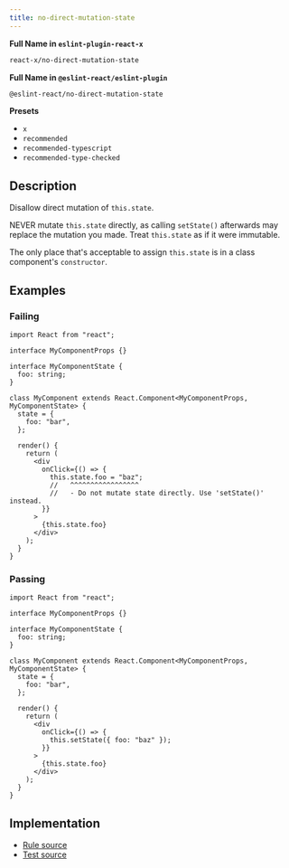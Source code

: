 ```yaml
---
title: no-direct-mutation-state
---
```


**Full Name in `eslint-plugin-react-x`**

```sh copy
react-x/no-direct-mutation-state
```

**Full Name in `@eslint-react/eslint-plugin`**

```sh copy
@eslint-react/no-direct-mutation-state
```

**Presets**

- `x`
- `recommended`
- `recommended-typescript`
- `recommended-type-checked`

## Description

Disallow direct mutation of `this.state`.

NEVER mutate `this.state` directly, as calling `setState()` afterwards may replace the mutation you made. Treat `this.state` as if it were immutable.

The only place that's acceptable to assign `this.state` is in a class component's `constructor`.

## Examples

### Failing

```tsx
import React from "react";

interface MyComponentProps {}

interface MyComponentState {
  foo: string;
}

class MyComponent extends React.Component<MyComponentProps, MyComponentState> {
  state = {
    foo: "bar",
  };

  render() {
    return (
      <div
        onClick={() => {
          this.state.foo = "baz";
          //   ^^^^^^^^^^^^^^^^^
          //   - Do not mutate state directly. Use 'setState()' instead.
        }}
      >
        {this.state.foo}
      </div>
    );
  }
}
```

### Passing

```tsx
import React from "react";

interface MyComponentProps {}

interface MyComponentState {
  foo: string;
}

class MyComponent extends React.Component<MyComponentProps, MyComponentState> {
  state = {
    foo: "bar",
  };

  render() {
    return (
      <div
        onClick={() => {
          this.setState({ foo: "baz" });
        }}
      >
        {this.state.foo}
      </div>
    );
  }
}
```

## Implementation

- [Rule source](https://github.com/Rel1cx/eslint-react/tree/main/packages/plugins/eslint-plugin-react-x/src/rules/no-direct-mutation-state.ts)
- [Test source](https://github.com/Rel1cx/eslint-react/tree/main/packages/plugins/eslint-plugin-react-x/src/rules/no-direct-mutation-state.spec.ts)
